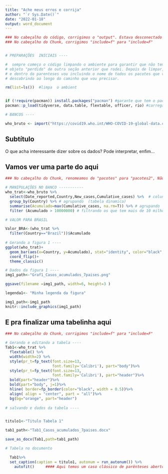 ---
title: "Ache meus erros e corrija"
author: "`r Sys.Date()`"
date: "2022-01-18"
output: word_document
---

```{r pacotes, include=F }
### No cabeçalho do código, corrigimos o "output". Estava desconectado do parâmetro " word_document"
### No cabeçalho do Chunk, corrigimos "include=f" para "include=F"


# PREPARAÇÕES  INICIAIS ----

#  sempre começo o código limpando o ambiente para garantir que não tem nenhum
# objeto "perdido" de outra seção anterior que rodei. Depois de limpar, garanto # que o pacote pacman está instalado (linha 32) e depois chamo a funçao pacman
# e dentro do parenteses vou incluindo o nome de todos os pacotes que vou 
# descobrindo ao longo do caminho que vou precisar.

rm(list=ls())  #limpa  o ambient


if (!require(pacman)) install.packages("pacman") #garante que tem o pacman
pacman::p_load(tidyverse, data.table, flextable, officer, rio) #carrega os pacotes


```

```{r bancos, echo=F, message=F, warning=F }

# BANCOS ----

who_bruto <- import("https://covid19.who.int/WHO-COVID-19-global-data.csv")
```

## Subtítulo

O que acha interessante dizer sobre os dados? Pode interpretar, enfim...

## Vamos ver uma parte do aqui

```{r pacotes2, include=F}
### No cabeçalho do Chunk, renomeamos de "pacotes" para "pacotes2", Não podemos ter Chunks como nomes iguais

# MANIPULAÇÕES NO BANCO -----------
who_trat<-who_bruto %>% 
  select(Date_reported,Country,New_cases,Cumulative_cases) %>%  # colunas q quero
  group_by(Country) %>% # agrupando  (tabela dinamica)
  summarise(Acumulado=max(Cumulative_cases, na.rm=T)) %>% # agrupando  (tabela dinamica)
  filter (Acumulado > 10000000) # filtrando os que tem mais de 10 milhões

# VALOR PARA BRASIL

Valor_BRA<-(who_trat %>% 
  filter(Country=="Brazil"))$Acumulado
  
# Gerando a figura 1 ----
ggplot(who_trat)+
  geom_bar(aes(x=Country, y=Acumulado), stat="identity", color="black", fill="orange")+
  coord_flip()+
  theme_classic()

# Dados da figura 1 ----
img1_path<-"Graf1_Casos_acumulados_7paises.png"

ggsave(filename =img1_path, width=6, height=3 )

legenda1<- "Minha legenda da figura"
```

```{r echo=T, fig.cap=legenda1}
img1_path<-img1_path
knitr::include_graphics(img1_path)
```

## E pra finalizar uma tabelinha aqui

```{r tabela1, echo=F, include=F}  

### No cabeçalho do Chunk, corrigimos "include=f" para "include=F"

# Gerando e editando a tabela ----
Tab1<-who_trat %>% 
  flextable() %>% 
  width(width=2) %>% 
  style(pr_t=fp_text(font.size=13,
                     font.family='Calibri'), part="body")%>%
  style(pr_t=fp_text(font.size=13,
                     font.family='Calibri'), part="header")%>%
  bold(part="header")%>%
  bold(part="body", j=1)%>%
  hline( border=fp_border(color="black", width = 0.5))%>%
  align( align = "center", part = "all")%>%
  bg(bg="orange", part="header")
 
# salvando e dados da tabela ----


titulo1<-"Titulo Tabela 1"

tab1_path<-"Tab1_Casos_acumulados_7paises.docx"

save_as_docx(Tab1,path=tab1_path)


```

```{r echo=F}
# Tabela no documento 

  Tab1%>% 
  set_caption(caption = titulo1, autonum = run_autonum()) %>%
    autofit()     #### Aqui temos um caso clássico de parênteses abertos mas não fechados... Arrumando isso, o código deve rodar normalmente.

```
